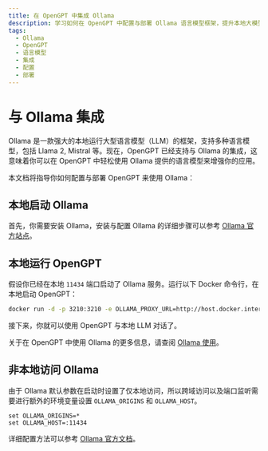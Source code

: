 ```yaml
---
title: 在 OpenGPT 中集成 Ollama
description: 学习如何在 OpenGPT 中配置与部署 Ollama 语言模型框架，提升本地大模型使用体验。
tags:
  - Ollama
  - OpenGPT
  - 语言模型
  - 集成
  - 配置
  - 部署
---
```


# 与 Ollama 集成

Ollama 是一款强大的本地运行大型语言模型（LLM）的框架，支持多种语言模型，包括 Llama 2, Mistral 等。现在，OpenGPT 已经支持与 Ollama 的集成，这意味着你可以在 OpenGPT 中轻松使用 Ollama 提供的语言模型来增强你的应用。

本文档将指导你如何配置与部署 OpenGPT 来使用 Ollama：

## 本地启动 Ollama

首先，你需要安装 Ollama，安装与配置 Ollama 的详细步骤可以参考 [Ollama 官方站点](https://ollama.com)。

## 本地运行 OpenGPT

假设你已经在本地 `11434` 端口启动了 Ollama 服务。运行以下 Docker 命令行，在本地启动 OpenGPT：

```bash
docker run -d -p 3210:3210 -e OLLAMA_PROXY_URL=http://host.docker.internal:11434/v1 lobehub/lobe-chat
```

接下来，你就可以使用 OpenGPT 与本地 LLM 对话了。

关于在 OpenGPT 中使用 Ollama 的更多信息，请查阅 [Ollama 使用](/docs/usage/providers/ollama)。

## 非本地访问 Ollama

由于 Ollama 默认参数在启动时设置了仅本地访问，所以跨域访问以及端口监听需要进行额外的环境变量设置 `OLLAMA_ORIGINS` 和 `OLLAMA_HOST`。
```
set OLLAMA_ORIGINS=*
set OLLAMA_HOST=:11434
```
详细配置方法可以参考 [Ollama 官方文档](https://github.com/ollama/ollama/blob/main/docs/faq.md#how-do-i-configure-ollama-server)。
